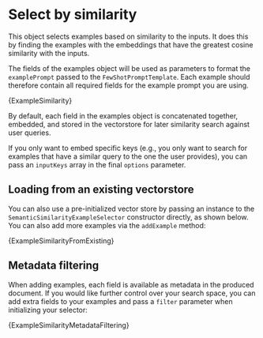 # Select by similarity

This object selects examples based on similarity to the inputs. It does this by finding the examples with the embeddings that have the greatest cosine similarity with the inputs.


The fields of the examples object will be used as parameters to format the `examplePrompt` passed to the `FewShotPromptTemplate`.
Each example should therefore contain all required fields for the example prompt you are using.

<CodeBlock language="typescript">{ExampleSimilarity}</CodeBlock>

By default, each field in the examples object is concatenated together, embedded, and stored in the vectorstore for
later similarity search against user queries.

If you only want to embed specific keys
(e.g., you only want to search for examples that have a similar query to the one the user provides), you can pass an `inputKeys`
array in the final `options` parameter.

## Loading from an existing vectorstore

You can also use a pre-initialized vector store by passing an instance to the `SemanticSimilarityExampleSelector` constructor
directly, as shown below. You can also add more examples via the `addExample` method:


<CodeBlock language="typescript">{ExampleSimilarityFromExisting}</CodeBlock>

## Metadata filtering

When adding examples, each field is available as metadata in the produced document. If you would like further control over your
search space, you can add extra fields to your examples and pass a `filter` parameter when initializing your selector:


<CodeBlock language="typescript">
  {ExampleSimilarityMetadataFiltering}
</CodeBlock>
